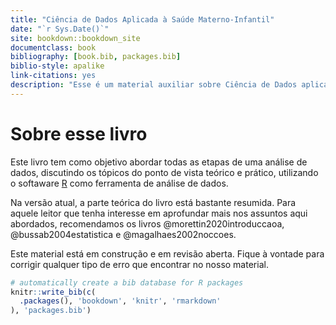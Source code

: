 ```yaml
--- 
title: "Ciência de Dados Aplicada à Saúde Materno-Infantil"
date: "`r Sys.Date()`"
site: bookdown::bookdown_site
documentclass: book
bibliography: [book.bib, packages.bib]
biblio-style: apalike
link-citations: yes
description: "Esse é um material auxiliar sobre Ciência de Dados aplicada à Saúde Materno-Infantil."
---
```


# Sobre esse livro

Este livro tem como objetivo abordar todas as etapas de uma análise de dados, discutindo os tópicos do ponto de vista teórico e prático, utilizando o softaware [R](https://cran.r-project.org/) como ferramenta de análise de dados. 

Na versão atual, a parte teórica do livro está bastante resumida. Para aquele leitor que tenha interesse em aprofundar mais nos assuntos aqui abordados, recomendamos os livros @morettin2020introduccaoa, @bussab2004estatistica e @magalhaes2002noccoes.

Este material está em construção e em revisão aberta. Fique à vontade para corrigir qualquer tipo de erro que encontrar no nosso material.


```r
# automatically create a bib database for R packages
knitr::write_bib(c(
  .packages(), 'bookdown', 'knitr', 'rmarkdown'
), 'packages.bib')
```
